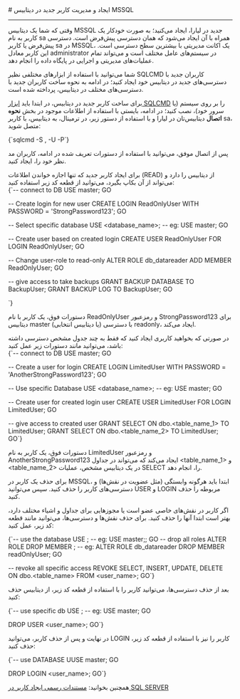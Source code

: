 

<Layout>
<Head>
<title>مستندات ایجاد و مدیریت کاربر جدید در دیتابیس MSSQL - لیارا</title>
<meta property="og:title" content="مستندات خدمات رایانش ابری لیارا" />
<meta property="og:description" content="مستندات ایجاد و مدیریت کاربر جدید در دیتابیس MSSQL"  />
</Head>
# ایجاد و مدیریت کاربر جدید در دیتابیس MSSQL
<hr className="mb-2" />

وقتی که شما یک دیتابیس MSSQL جدید در لیارا، ایجاد می‌کنید؛ به صورت خودکار یک کاربر به نام sa همراه با آن ایجاد می‌شود که همان دسترسی پیش‌فرض است.
دسترسی پیش‌فرض یا کاربر <Important>sa</Important> در MSSQL، یک اکانت مدیریتی با بیشترین سطح دسترسی است. این کاربر معادل administrator در سیستم‌های عامل مختلف است و می‌تواند تمام عملیات‌های مدیریتی و اجرایی در پایگاه داده را انجام دهد.
<div className="h-2" />

شما می‌توانید با استفاده از ابزارهای مختلفی نظیر SQLCMD کاربران جدید با دسترسی‌های جدید 
در دیتابیس خود ایجاد کنید؛ در ادامه به نحوه ساخت کاربران جدید با دسترسی‌های مختلف در دیتابیس، پرداخته شده است.
<div className="h-2" />

برای ساخت کاربر جدید در دیتابیس، در ابتدا باید <a href="/dbaas/mssql/how-tos/connect-via-cli/sqlcmd" className="text-[#2196f3]">ابزار SQLCMD</a> را بر روی سیستم (یا سرور خود)، نصب کنید؛ در ادامه، بایستی با استفاده از اطلاعات موجود در بخش **نحوه اتصال** دیتابیس‌تان در لیارا و با استفاده از دستور زیر، در ترمینال، به دیتابیس، با کاربر sa، متصل شوید: 

<div className="h-4" />
    <div dir='ltr'>
    <Highlight className="bash">
        {`sqlcmd -S <host_name>,<port> -U<user_name> -P<password>`}
    </Highlight>
    </div>
<div className="h-4" />

پس از اتصال موفق، می‌توانید با استفاده از دستورات تعریف شده در ادامه، کاربران مد نظر خود را، ایجاد کنید.

<Section id="create-readonly-user" title="ساخت کاربر با دسترسی Read-Only " />
برای ایجاد کاربر جدید که تنها اجازه خواندن اطلاعات (READ) از دیتابیس را دارد و می‌تواند از آن بکاپ بگیرد، 
می‌توانید از قطعه کد زیر استفاده کنید:

<div className="h-4" />
    <div dir='ltr'>
    <Highlight className="SQL">
        {`-- connect to DB
USE master;
GO

-- Create login for new user
CREATE LOGIN ReadOnlyUser
WITH PASSWORD = 'StrongPassword123';
GO

-- Select specific database
USE <database_name>; -- eg: USE master; 
GO

-- Create user based on created login
CREATE USER ReadOnlyUser
FOR LOGIN ReadOnlyUser;
GO

-- Change user-role to read-only
ALTER ROLE db_datareader ADD MEMBER ReadOnlyUser;
GO

-- give access to take backups
GRANT BACKUP DATABASE TO BackupUser;
GRANT BACKUP LOG TO BackupUser;
GO

`}
    </Highlight>
    </div>
<div className="h-4" />

دستورات فوق، یک کاربر با نام <Important>ReadOnlyUser</Important> و رمزعبور <Important>StrongPassword123</Important> برای دیتابیس master (یا دیتابیس انتخابی) با دسترسی readonly، ایجاد می‌کند.


<Section id="create-limited-user" title="ساخت کاربر با دسترسی محدود به برخی جداول" />
در صورتی که بخواهید کاربری ایجاد کنید که فقط به چند جدول مشخص دسترسی داشته باشد، می‌توانید مانند دستورات زیر عمل کنید:


<div className="h-4" />
    <div dir='ltr'>
    <Highlight className="sql">
        {`-- connect to DB
USE master;
GO

-- Create a user for login
CREATE LOGIN LimitedUser
WITH PASSWORD = 'AnotherStrongPassword123';
GO

-- Use specific Database
USE <database_name>; -- eg: USE master;
GO

-- Create user for created login user
CREATE USER LimitedUser
FOR LOGIN LimitedUser;
GO

-- give access to created user
GRANT SELECT ON dbo.<table_name_1> TO LimitedUser;
GRANT SELECT ON dbo.<table_name_2> TO LimitedUser;
GO`}
    </Highlight>
    </div>
<div className="h-4" />

دستورات فوق، یک کاربر به نام <Important>LimitedUser</Important> و رمزعبور <Important>AnotherStrongPassword123</Important> ایجاد می‌کند که می‌تواند 
در جداول \<table_name_1\> و \<table_name_2\> در یک دیتابیس مشخص، عملیات <Important>SELECT</Important> را، انجام دهد.

<Section id="delete-user" title="حذف یک کاربر" />
برای حذف یک کاربر در MSSQL، ابتدا باید هرگونه وابستگی (مثل عضویت در نقش‌ها) و دسترسی‌های کاربر را حذف کنید. سپس می‌توانید <Important>USER</Important> و <Important>LOGIN</Important> مربوطه را حذف کنید.

اگر کاربر در نقش‌های خاصی عضو است یا مجوزهایی برای جداول و اشیاء مختلف دارد، بهتر است ابتدا آنها را حذف کنید. برای حذف نقش‌ها و دسترسی‌ها، می‌توانید مانند قطعه کد زیر، عمل کنید:


<div className="h-4" />
<div dir='ltr'>
    <Highlight className="sql">
        {`-- use the database
USE <database_name>; -- eg: USE master;;
GO
-- drop all roles
ALTER ROLE <role_name> DROP MEMBER <user_name>; -- eg: ALTER ROLE db_datareader DROP MEMBER readOnlyUser;
GO

-- revoke all specific access
REVOKE SELECT, INSERT, UPDATE, DELETE ON dbo.<table_name> FROM <user_name>;
GO`}
    </Highlight>
</div>
<div className="h-4" />

بعد از حذف دسترسی‌ها، می‌توانید کاربر را با استفاده از قطعه کد زیر، از دیتابیس حذف کنید:
<div className="h-4" />
<div dir='ltr'>
    <Highlight className="sql">
        {`-- use specific db
USE <database_name>; -- eg: USE master;
GO

DROP USER <user_name>;
GO`}
    </Highlight>
</div>
<div className="h-4" />

در نهایت و پس از حذف کاربر، می‌توانید LOGIN کاربر را نیز با استفاده از قطعه کد زیر، حذف کنید: 
<div className="h-4" />
<div dir='ltr'>
    <Highlight className="sql">
        {`-- use DATABASE
UUSE master;
GO

DROP LOGIN <user_name>;
GO`}
    </Highlight>
</div>
<div className="h-4" />

<Alert variant="success">
<p>
همچنین بخوانید: <a href="https://learn.microsoft.com/en-us/sql/relational-databases/security/authentication-access/create-a-database-user?view=sql-server-ver16" className="text-[#2196f3]">مستندات رسمی ایجاد کاربر در SQL SERVER</a>
</p>
</Alert>

</Layout>